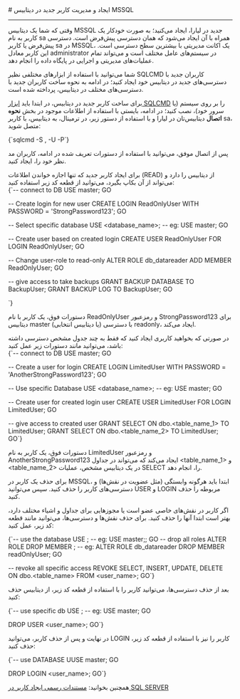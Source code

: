 

<Layout>
<Head>
<title>مستندات ایجاد و مدیریت کاربر جدید در دیتابیس MSSQL - لیارا</title>
<meta property="og:title" content="مستندات خدمات رایانش ابری لیارا" />
<meta property="og:description" content="مستندات ایجاد و مدیریت کاربر جدید در دیتابیس MSSQL"  />
</Head>
# ایجاد و مدیریت کاربر جدید در دیتابیس MSSQL
<hr className="mb-2" />

وقتی که شما یک دیتابیس MSSQL جدید در لیارا، ایجاد می‌کنید؛ به صورت خودکار یک کاربر به نام sa همراه با آن ایجاد می‌شود که همان دسترسی پیش‌فرض است.
دسترسی پیش‌فرض یا کاربر <Important>sa</Important> در MSSQL، یک اکانت مدیریتی با بیشترین سطح دسترسی است. این کاربر معادل administrator در سیستم‌های عامل مختلف است و می‌تواند تمام عملیات‌های مدیریتی و اجرایی در پایگاه داده را انجام دهد.
<div className="h-2" />

شما می‌توانید با استفاده از ابزارهای مختلفی نظیر SQLCMD کاربران جدید با دسترسی‌های جدید 
در دیتابیس خود ایجاد کنید؛ در ادامه به نحوه ساخت کاربران جدید با دسترسی‌های مختلف در دیتابیس، پرداخته شده است.
<div className="h-2" />

برای ساخت کاربر جدید در دیتابیس، در ابتدا باید <a href="/dbaas/mssql/how-tos/connect-via-cli/sqlcmd" className="text-[#2196f3]">ابزار SQLCMD</a> را بر روی سیستم (یا سرور خود)، نصب کنید؛ در ادامه، بایستی با استفاده از اطلاعات موجود در بخش **نحوه اتصال** دیتابیس‌تان در لیارا و با استفاده از دستور زیر، در ترمینال، به دیتابیس، با کاربر sa، متصل شوید: 

<div className="h-4" />
    <div dir='ltr'>
    <Highlight className="bash">
        {`sqlcmd -S <host_name>,<port> -U<user_name> -P<password>`}
    </Highlight>
    </div>
<div className="h-4" />

پس از اتصال موفق، می‌توانید با استفاده از دستورات تعریف شده در ادامه، کاربران مد نظر خود را، ایجاد کنید.

<Section id="create-readonly-user" title="ساخت کاربر با دسترسی Read-Only " />
برای ایجاد کاربر جدید که تنها اجازه خواندن اطلاعات (READ) از دیتابیس را دارد و می‌تواند از آن بکاپ بگیرد، 
می‌توانید از قطعه کد زیر استفاده کنید:

<div className="h-4" />
    <div dir='ltr'>
    <Highlight className="SQL">
        {`-- connect to DB
USE master;
GO

-- Create login for new user
CREATE LOGIN ReadOnlyUser
WITH PASSWORD = 'StrongPassword123';
GO

-- Select specific database
USE <database_name>; -- eg: USE master; 
GO

-- Create user based on created login
CREATE USER ReadOnlyUser
FOR LOGIN ReadOnlyUser;
GO

-- Change user-role to read-only
ALTER ROLE db_datareader ADD MEMBER ReadOnlyUser;
GO

-- give access to take backups
GRANT BACKUP DATABASE TO BackupUser;
GRANT BACKUP LOG TO BackupUser;
GO

`}
    </Highlight>
    </div>
<div className="h-4" />

دستورات فوق، یک کاربر با نام <Important>ReadOnlyUser</Important> و رمزعبور <Important>StrongPassword123</Important> برای دیتابیس master (یا دیتابیس انتخابی) با دسترسی readonly، ایجاد می‌کند.


<Section id="create-limited-user" title="ساخت کاربر با دسترسی محدود به برخی جداول" />
در صورتی که بخواهید کاربری ایجاد کنید که فقط به چند جدول مشخص دسترسی داشته باشد، می‌توانید مانند دستورات زیر عمل کنید:


<div className="h-4" />
    <div dir='ltr'>
    <Highlight className="sql">
        {`-- connect to DB
USE master;
GO

-- Create a user for login
CREATE LOGIN LimitedUser
WITH PASSWORD = 'AnotherStrongPassword123';
GO

-- Use specific Database
USE <database_name>; -- eg: USE master;
GO

-- Create user for created login user
CREATE USER LimitedUser
FOR LOGIN LimitedUser;
GO

-- give access to created user
GRANT SELECT ON dbo.<table_name_1> TO LimitedUser;
GRANT SELECT ON dbo.<table_name_2> TO LimitedUser;
GO`}
    </Highlight>
    </div>
<div className="h-4" />

دستورات فوق، یک کاربر به نام <Important>LimitedUser</Important> و رمزعبور <Important>AnotherStrongPassword123</Important> ایجاد می‌کند که می‌تواند 
در جداول \<table_name_1\> و \<table_name_2\> در یک دیتابیس مشخص، عملیات <Important>SELECT</Important> را، انجام دهد.

<Section id="delete-user" title="حذف یک کاربر" />
برای حذف یک کاربر در MSSQL، ابتدا باید هرگونه وابستگی (مثل عضویت در نقش‌ها) و دسترسی‌های کاربر را حذف کنید. سپس می‌توانید <Important>USER</Important> و <Important>LOGIN</Important> مربوطه را حذف کنید.

اگر کاربر در نقش‌های خاصی عضو است یا مجوزهایی برای جداول و اشیاء مختلف دارد، بهتر است ابتدا آنها را حذف کنید. برای حذف نقش‌ها و دسترسی‌ها، می‌توانید مانند قطعه کد زیر، عمل کنید:


<div className="h-4" />
<div dir='ltr'>
    <Highlight className="sql">
        {`-- use the database
USE <database_name>; -- eg: USE master;;
GO
-- drop all roles
ALTER ROLE <role_name> DROP MEMBER <user_name>; -- eg: ALTER ROLE db_datareader DROP MEMBER readOnlyUser;
GO

-- revoke all specific access
REVOKE SELECT, INSERT, UPDATE, DELETE ON dbo.<table_name> FROM <user_name>;
GO`}
    </Highlight>
</div>
<div className="h-4" />

بعد از حذف دسترسی‌ها، می‌توانید کاربر را با استفاده از قطعه کد زیر، از دیتابیس حذف کنید:
<div className="h-4" />
<div dir='ltr'>
    <Highlight className="sql">
        {`-- use specific db
USE <database_name>; -- eg: USE master;
GO

DROP USER <user_name>;
GO`}
    </Highlight>
</div>
<div className="h-4" />

در نهایت و پس از حذف کاربر، می‌توانید LOGIN کاربر را نیز با استفاده از قطعه کد زیر، حذف کنید: 
<div className="h-4" />
<div dir='ltr'>
    <Highlight className="sql">
        {`-- use DATABASE
UUSE master;
GO

DROP LOGIN <user_name>;
GO`}
    </Highlight>
</div>
<div className="h-4" />

<Alert variant="success">
<p>
همچنین بخوانید: <a href="https://learn.microsoft.com/en-us/sql/relational-databases/security/authentication-access/create-a-database-user?view=sql-server-ver16" className="text-[#2196f3]">مستندات رسمی ایجاد کاربر در SQL SERVER</a>
</p>
</Alert>

</Layout>